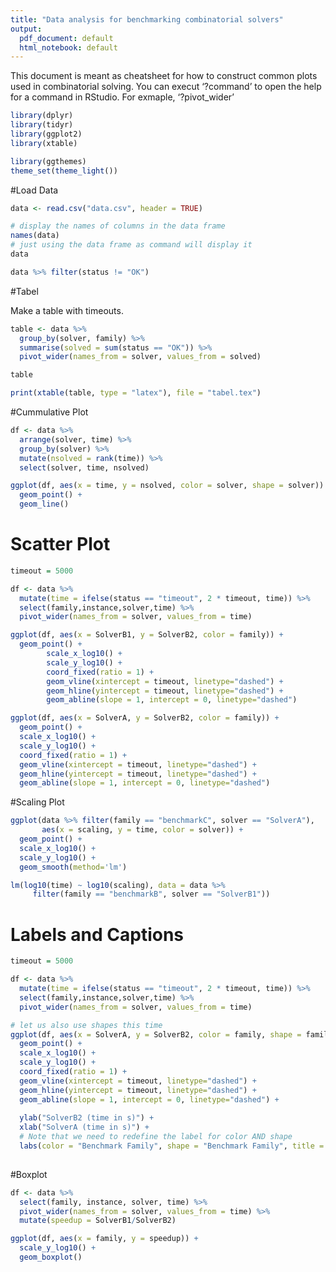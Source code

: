 ---
title: "Data analysis for benchmarking combinatorial solvers"
output:
  pdf_document: default
  html_notebook: default
---

This document is meant as cheatsheet for how to construct common plots used in
combinatorial solving. You can execut '?command' to open the help for a command in RStudio.
For exmaple, '?pivot_wider'

```{r setup, include=FALSE}

library(dplyr)
library(tidyr)
library(ggplot2)
library(xtable)

library(ggthemes)
theme_set(theme_light())
```

#Load Data

```{r}
data <- read.csv("data.csv", header = TRUE)

# display the names of columns in the data frame
names(data)
# just using the data frame as command will display it
data

data %>% filter(status != "OK")
```

#Tabel

Make a table with timeouts.

```{r}
table <- data %>%
  group_by(solver, family) %>%
  summarise(solved = sum(status == "OK")) %>%
  pivot_wider(names_from = solver, values_from = solved)

table

print(xtable(table, type = "latex"), file = "tabel.tex")
```

#Cummulative Plot

```{r}
df <- data %>%
  arrange(solver, time) %>%
  group_by(solver) %>%
  mutate(nsolved = rank(time)) %>%
  select(solver, time, nsolved)

ggplot(df, aes(x = time, y = nsolved, color = solver, shape = solver)) +
  geom_point() +
  geom_line()
```
# Scatter Plot

```{r}
timeout = 5000

df <- data %>%
  mutate(time = ifelse(status == "timeout", 2 * timeout, time)) %>%
  select(family,instance,solver,time) %>% 
  pivot_wider(names_from = solver, values_from = time)

ggplot(df, aes(x = SolverB1, y = SolverB2, color = family)) +
  geom_point() +
        scale_x_log10() +
        scale_y_log10() +
        coord_fixed(ratio = 1) +
        geom_vline(xintercept = timeout, linetype="dashed") +
        geom_hline(yintercept = timeout, linetype="dashed") +
        geom_abline(slope = 1, intercept = 0, linetype="dashed")

ggplot(df, aes(x = SolverA, y = SolverB2, color = family)) +
  geom_point() +
  scale_x_log10() +
  scale_y_log10() +
  coord_fixed(ratio = 1) +
  geom_vline(xintercept = timeout, linetype="dashed") +
  geom_hline(yintercept = timeout, linetype="dashed") +
  geom_abline(slope = 1, intercept = 0, linetype="dashed")
```
#Scaling Plot

```{r}
ggplot(data %>% filter(family == "benchmarkC", solver == "SolverA"),
       aes(x = scaling, y = time, color = solver)) +
  geom_point() +
  scale_x_log10() +
  scale_y_log10() +
  geom_smooth(method='lm')

lm(log10(time) ~ log10(scaling), data = data %>%
     filter(family == "benchmarkB", solver == "SolverB1"))

```



# Labels and Captions

```{r}
timeout = 5000

df <- data %>%
  mutate(time = ifelse(status == "timeout", 2 * timeout, time)) %>%
  select(family,instance,solver,time) %>% 
  pivot_wider(names_from = solver, values_from = time)

# let us also use shapes this time
ggplot(df, aes(x = SolverA, y = SolverB2, color = family, shape = family)) +
  geom_point() +
  scale_x_log10() +
  scale_y_log10() +
  coord_fixed(ratio = 1) +
  geom_vline(xintercept = timeout, linetype="dashed") +
  geom_hline(yintercept = timeout, linetype="dashed") +
  geom_abline(slope = 1, intercept = 0, linetype="dashed") +
  
  ylab("SolverB2 (time in s)") + 
  xlab("SolverA (time in s)") + 
  # Note that we need to redefine the label for color AND shape
  labs(color = "Benchmark Family", shape = "Benchmark Family", title = "A fancy plot")
  
```


#Boxplot

```{r}
df <- data %>%
  select(family, instance, solver, time) %>%
  pivot_wider(names_from = solver, values_from = time) %>%
  mutate(speedup = SolverB1/SolverB2)

ggplot(df, aes(x = family, y = speedup)) +
  scale_y_log10() +
  geom_boxplot()
```